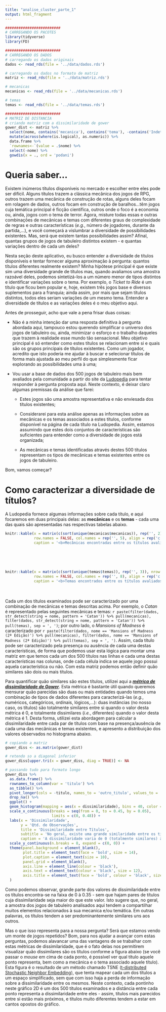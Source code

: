 ```yaml
---
title: "analise_cluster_parte_1"
output: html_fragment
---
```


```r
#########################
# CARREGANDO OS PACOTES
library(tidyverse)
library(FD)

#########################
# CARREGANDO OS DADOS
# carregando os dados originais
dados <- read_rds(file = '../data/dados.rds')

# carregando os dados no formato de matriz
matriz <- read_rds(file = '../data/matriz.rds')

# mecanicas
mecanicas <- read_rds(file = '../data/mecanicas.rds')

# temas
temas <- read_rds(file = '../data/temas.rds')

#########################
# MATRIZ DE DISTANCIA
# criando matriz com a dissimilaridade de gower
gower_dist <- matriz %>% 
  select(nome, contains('mecanica'), contains('tema'), -contains('Indeterminado')) %>% 
  mutate(across(where(is.logical), as.numeric)) %>% 
  data.frame %>% 
  `rownames<-`(value = .$nome) %>% 
  select(-nome) %>% 
  gowdis(x = ., ord = 'podani')
```

# Queria saber...

Existem inúmeros títulos disponíveis no mercado e escolher entre eles pode ser difícil. Alguns títulos trazem a clássica mecânica dos jogos de RPG, outros trazem uma mecânica de construção de rotas, alguns deles focam em rolagem de dados, outros focam em construção de baralhos...têm jogos cuja temática principal é ficção científica, outros onde o foco é a economia ou, ainda, jogos com o tema de terror. Agora, misture todas essas e outras combinações de mecânicas e temas com diferentes graus de complexidade de regras e outras características (*e.g.*, número de jogadores, durante da partida,...), e você começará a vislumbrar a diversidade de possibilidades existentes. Mas, será que existem tantas possibilidades assim? Afinal, quantas grupos de jogos de tabuleiro distintos existem - e quantas variações dentro de cada um deles?

Nesta seção deste aplicativo, eu busco entender a diversidade de títulos disponíveis e tentar fornecer alguma aproximação à pergunta: quantos títulos diferentes realmente existem? Minha hipótese principal é que existe sim uma diversidade grande de títulos mas, quando avaliamos uma amostra razoável deles, podemos sintetizá-los a um número menor de tipos distintos e identificar variações sobre o tema. Por exemplo, o *Ticket to Ride* é um título que ficou bem popular e, hoje, existem três jogos base e diversos suplementos para a franquia; ainda assim, por mais que sejam títulos distintos, todos eles seriam variações de um mesmo tema. Entender a diversidade de títulos e as variações deles é o meu objetivo aqui.

Antes de prosseguir, acho que vale a pena frisar duas coisas:

-   Não é a minha intenção dar uma resposta definitiva à pergunta abordada aqui, tampouco estou querendo simplificar o universo dos jogos de tabuleiro ou, ainda, minimizar o esforço e o trabalho daqueles que trazem à realidade esse mundo tão sensacional. Meu objetivo principal é só entender como estes títulos se relacionam entre si e quais são os grupos principais de títulos existentes. Como um jogador, acredito que isto poderia me ajudar à buscar e selecionar títulos de forma mais ajustada ao meu perfil do que simplesmente ficar explorando as possibilidades uma à uma;

-   Vou usar a base de dados dos 500 jogos de tabuleiro mais bem avaliados pela comunidade a partir do site da [Ludopedia](https://www.ludopedia.com.br/ranking) para tentar responder à pergunta proposta aqui. Neste contexto, é deixar claro algumas premissas da análise que farei:

    -   Estes jogos são uma amostra representativa e não enviesada dos títulos existentes;

    -   Considerarei para esta análise apenas as informações sobre as mecânicas e os temas associados a estes títulos, conforme disponível na página de cada título na Ludopedia. Assim, estamos assumindo que estes dois conjuntos de características são suficientes para entender como a diversidade de jogos está organizada;

    -   As mecânicas e temas identificadas através destes 500 títulos representam os tipos de mecânicas e temas existentes entre os jogos de tabuleiro.

Bom, vamos começar?

# Como caracterizar a diversidade de títulos?

A Ludopedia fornece algumas informações sobre cada título, e aqui focaremos em duas principais delas: as **mecânicas** e os **temas** - cada uma das quais são apresentadas nas respectivas tabelas abaixo.  

```r
knitr::kable(x = matrix(c(sort(unique(mecanicas$mecanicas)), rep('', 2)), nrow = 11, ncol = 5, byrow = FALSE), 
             row.names = FALSE, col.names = rep('', 5), align = rep('c', 5), table.attr = "style='width:50%;'",
             caption = '<b>Mecânicas encontradas entre os títulos avaliados</br>')
```
<br>  
<br>  
```r
knitr::kable(x = matrix(c(sort(unique(temas$temas)), rep('', 3)), nrow = 5, ncol = 8, byrow = FALSE), 
             row.names = FALSE, col.names = rep('', 8), align = rep('c', 8), table.attr = "style='width:50%;'",
             caption = '<b>Temas encontrados entre os títulos avaliados</b>')
```
<br>
<br>
Cada um dos títulos examinados pode ser caracterizado por uma combinação de mecânicas e temas descritas acima. Por exemplo, o _Catan_ é representado pelas seguintes mecânicas e temas: `r paste(filter(dados, str_detect(string = nome, pattern = 'Catan')) %>% pull(mecanicas), filter(dados, str_detect(string = nome, pattern = 'Catan')) %>% pull(temas), sep = ', ')`; por outro lado, o _Mansions of Madness_ é caracterizado por `r paste(filter(dados, nome == 'Mansions of Madness (2ª Edição)') %>% pull(mecanicas), filter(dados, nome == 'Mansions of Madness (2ª Edição)') %>% pull(temas), sep = ', ')`. Assim, cada título pode ser caracterizado pela presença ou ausência de cada uma destas características, de forma que podemos usar esta lógica para montar uma matriz em que temos cada um dos 500 títulos nas linhas e cada uma destas características nas colunas, onde cada célula indica se aquele jogo possui aquela característica ou não. Com esta matriz podemos então definir quão similares são dois ou mais títulos.

Para quantificar quão similares são estes títulos, utilizei aqui a [***métrica de dissimilaridade de Gower***](https://medium.com/analytics-vidhya/gowers-distance-899f9c4bd553). Esta métrica é bastante útil quando queremos mensurar quão parecidas são duas ou mais entidades quando temos uma combinação de tipos de dados diferentes para caracterizá-las (_e.g._, numéricos, categóricos, ordinais, lógicos,...): duas instâncias (no nosso caso, os títulos) são totalmente similares entre si quando o valor desta métrica é 0, e totalmente dissimilares (_i.e._, diferentes) quando o valor desta métrica é 1. Desta forma, utilizei esta abordagem para calcular a dissimilaridade entre cada par de títulos com base na presença/ausência de cada uma das mecânicas e temas existentes, e apresento a distribuição dos valores observados no histograma abaixo.

```r
# copiando a matriz
gower_diss <- as.matrix(gower_dist)

# retendo so a diagonal inferior
gower_diss[upper.tri(x = gower_diss, diag = TRUE)] <- NA

# passando tudo para formato longo
gower_diss %>% 
  as.data.frame() %>% 
  rownames_to_column(var = 'titulo') %>% 
  as_tibble() %>% 
  pivot_longer(cols = -titulo, names_to = 'outro_titulo', values_to = 'dissimilaridade') %>% 
  drop_na() %>% 
  ggplot() +
  geom_histogram(mapping = aes(x = dissimilaridade), bins = 40, color = 'black', fill = 'dodgerblue4') +
  scale_x_continuous(breaks = seq(from = 0, to = 0.45, by = 0.05),
                     limits = c(0, 0.48)) +
  labs(x = 'Dissimilaridade',
       y = 'Qtd. de Observações',
       title = 'Dissimilaridade entre Títulos',
       subtitle = 'No geral, existe uma grande similaridade entre os títulos examinados',
       caption = 'A dissimilaridade varia de 0 (totalmente similares) à 1 (totalmente diferentes). Suprimimos os valores maiores de 0.5,\numa vez que não existem comparações que ultrapassem este valor.') +
  scale_y_continuous(n.breaks = 8, expand = c(0, 0)) +
  theme(panel.background = element_blank(),
        plot.title = element_text(face = 'bold', size = 14),
        plot.caption = element_text(size = 10),
        panel.grid = element_blank(),
        axis.line = element_line(colour = 'black'),
        axis.text = element_text(colour = 'black', size = 12),
        axis.title = element_text(face = 'bold', colour = 'black', size = 12)
  )
```

Como podemos observar, grande parte dos valores de dissimilaridade entre os títulos encontra-se na faixa de 0 à 0.35 - sem que hajam pares de títulos cuja dissimilaridade seja maior do que este valor. Isto sugere que, no geral, a amostra dos jogos de tabuleiro analisados aqui tendem a compartilhar muitos elementos relacionados à sua mecanica e/ou temática. Em outras palavras, os títulos tendem a ser predominantemente similares uns aos outros. 

Mas o que isso representa para a nossa pergunta? Será que estamos vendo um monte de jogos repetidos? Bom, para nos ajudar a avançar com estas perguntas, podemos alavancar uma das vantagens de se trabalhar com estas métricas de dissimilaridade, que é o fato delas nos permitirem visualizar quão dissimilares são os títulos conforme a figura abaixo (se você passar o _mouse_ em cima de cada ponto, é possível ver qual título aquele ponto representa, bem como a mecânica e o tema associado aquele título). Esta figura é o resultado de um método chamado TSNE ([t-distributed Stochastic Neighbor Embedding](https://en.wikipedia.org/wiki/T-distributed_stochastic_neighbor_embedding)), que tenta mapear cada um dos títulos a um espaço simplificado, sem que com isso haja a perda de informação sobre a dissimilaridade entre os mesmos. Neste contexto, cada pontinho neste gráfico 2D é um dos 500 títulos examinados e a distância entre cada ponto representa a dissimilaridade entre eles - assim, títulos mais parecidos entre si estão mais próximos, e títulos muito diferentes tendem a estar em cantos opostos do gráfico.
<br>
<br>